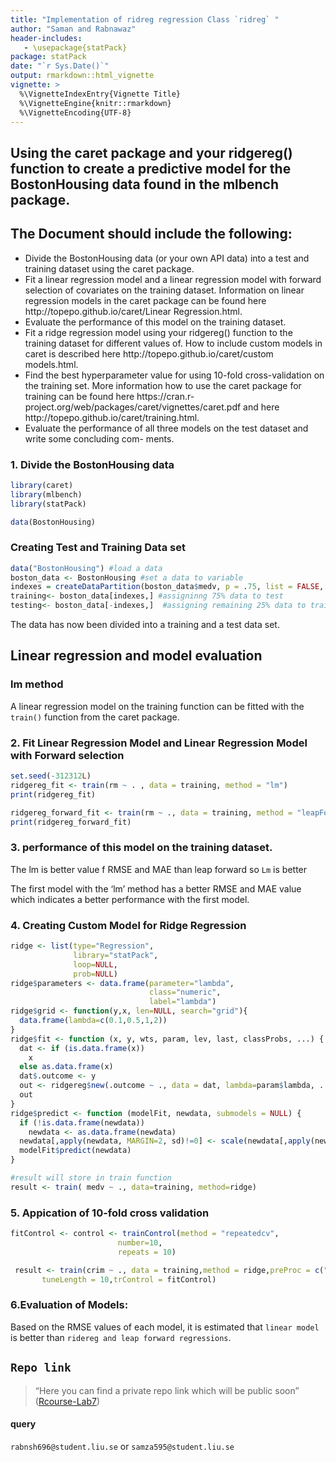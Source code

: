 ```yaml
---
title: "Implementation of ridreg regression Class `ridreg` "
author: "Saman and Rabnawaz"
header-includes:
   - \usepackage{statPack}
package: statPack
date: "`r Sys.Date()`"
output: rmarkdown::html_vignette
vignette: >
  %\VignetteIndexEntry{Vignette Title}
  %\VignetteEngine{knitr::rmarkdown}
  %\VignetteEncoding{UTF-8}
---
```


## Using the caret package and your ridgereg() function to create a predictive model for the BostonHousing data found in the mlbench package.

## The Document should include the following:
- Divide the BostonHousing data (or your own API data) into a test and training dataset using the
caret package.
- Fit a linear regression model and a linear regression model with forward selection of covariates on the training dataset. Information on linear regression models in the caret package can be found here http://topepo.github.io/caret/Linear Regression.html.
- Evaluate the performance of this model on the training dataset.
- Fit a ridge regression model using your ridgereg() function to the training dataset for different
values of. How to include custom models in caret is described here
http://topepo.github.io/caret/custom models.html.
- Find the best hyperparameter value for using 10-fold cross-validation on the training set. More
information how to use the caret package for training can be found here
https://cran.r-project.org/web/packages/caret/vignettes/caret.pdf and here
http://topepo.github.io/caret/training.html.
- Evaluate the performance of all three models on the test dataset and write some concluding com-
ments.

### 1. Divide the BostonHousing data
```r
library(caret)
library(mlbench)
library(statPack)

data(BostonHousing)

```


### Creating Test and Training Data set
```r
data("BostonHousing") #load a data
boston_data <- BostonHousing #set a data to variable
indexes = createDataPartition(boston_data$medv, p = .75, list = FALSE, times = 1)
training<- boston_data[indexes,] #assigninng 75% data to test
testing<- boston_data[-indexes,]  #assigning remaining 25% data to training set

```

The data has now been divided into a training and a test data set.

## Linear regression and model evaluation

### lm method

A linear regression model on the training function can be fitted with the `train()` function from the caret package.

### 2. Fit Linear Regression Model and Linear Regression Model with Forward selection

```r
set.seed(-312312L)
ridgereg_fit <- train(rm ~ . , data = training, method = "lm")
print(ridgereg_fit)

ridgereg_forward_fit <- train(rm ~ ., data = training, method = "leapForward")
print(ridgereg_forward_fit)
```
### 3. performance of this model on the training dataset.
The lm is better value f RMSE and MAE than leap forward so `Lm` is better



The first model with the 'lm' method has a better RMSE and MAE value which indicates a better performance with the first model.

### 4. Creating Custom Model for Ridge Regression
```r
ridge <- list(type="Regression", 
              library="statPack",
              loop=NULL,
              prob=NULL)
ridge$parameters <- data.frame(parameter="lambda",
                               class="numeric",
                               label="lambda")
ridge$grid <- function(y,x, len=NULL, search="grid"){
  data.frame(lambda=c(0.1,0.5,1,2))
}
ridge$fit <- function (x, y, wts, param, lev, last, classProbs, ...) {
  dat <- if (is.data.frame(x)) 
    x
  else as.data.frame(x)
  dat$.outcome <- y
  out <- ridgereg$new(.outcome ~ ., data = dat, lambda=param$lambda, ...)
  out
}
ridge$predict <- function (modelFit, newdata, submodels = NULL) {
  if (!is.data.frame(newdata)) 
    newdata <- as.data.frame(newdata)
  newdata[,apply(newdata, MARGIN=2, sd)!=0] <- scale(newdata[,apply(newdata, MARGIN=2, sd)!=0])
  modelFit$predict(newdata)
}
```

```r
#result will store in train function
result <- train( medv ~ ., data=training, method=ridge)
```


### 5. Appication of 10-fold cross validation
```r
fitControl <- control <- trainControl(method = "repeatedcv",
                        number=10,
                        repeats = 10)

 result <- train(crim ~ ., data = training,method = ridge,preProc = c("scale","center"),
       tuneLength = 10,trControl = fitControl)
````


### 6.Evaluation of Models:
Based on the RMSE values of each model, it is estimated that `linear model` is better than `ridereg and leap forward regressions`.

## `Repo link`

> "Here you can find a private repo link which will be public soon"
([Rcourse-Lab7](https://github.com/rjkhan/RCourse-lab7))

#### query
`rabnsh696@student.liu.se` or `samza595@student.liu.se` 